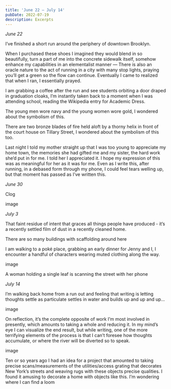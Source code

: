 ```yaml
---
title: 'June 22 – July 14'
pubDate: 2022-07-19
description: Excerpts
---
```


*June 22*

I’ve finished a short run around the periphery of downtown Brooklyn.

When I purchased these shoes I imagined they would blend in so beautifully, turn a part of me into the concrete sidewalk itself, somehow enhance my capabilities in an elementalist manner — There is also an oracle nature to the act of running in a city with many stop lights, praying you’ll get a green so the flow can continue. Eventually I came to realized that when I ran, I essentially prayed.

I am grabbing a coffee after the run and see students orbiting a door draped in graduation cloaks, I’m instantly taken back to a moment when I was attending school, reading the Wikipedia entry for Academic Dress.

The young men wore navy and the young women wore gold, I wondered about the symbolism of this.

There are two bronze blades of fire held aloft by a thorny helix in front of the court house on Tillary Street, I wondered about the symbolism of this too.

Last night I told my mother straight up that I was too young to appreciate my home town, the memories she had gifted me and my sister, the hard work she’d put in for me. I told her I appreciated it. I hope my expression of this was as meaningful for her as it was for me. Even as I write this, after running, in a debased form through my phone, I could feel tears welling up, but that moment has passed as I’ve written this.

*June 30*

Clog

image

*July 3*

That faint residue of intent that graces all things people have produced - it’s a recently settled film of dust in a recently cleaned home.

There are so many buildings with scaffolding around here

I am walking to a poké place, grabbing an early dinner for Jenny and I, I encounter a handful of characters wearing muted clothing along the way.

image

A woman holding a single leaf is scanning the street with her phone


*July 14*

I’m walking back home from a run out and feeling that writing is letting thoughts settle as particulate settles in water and builds up and up and up…

image

On reflection, it’s the complete opposite of work I’m most involved in presently, which amounts to taking a whole and reducing it. In my mind’s eye I can visualize the end result, but while writing, one of the more terrifying elements of the process is that I can’t foresee how thoughts accumulate, or where the river will be diverted so to speak.

image

Ten or so years ago I had an idea for a project that amounted to taking precise scans/measurements of the utilities/access grating that decorates New York’s streets and weaving rugs with these objects precise qualities. I found it amusing to decorate a home with objects like this. I’m wondering where I can find a loom